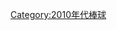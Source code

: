 {{year by category
|m=2
|c=0
|d=1
|y=5
|cat=棒球
|sortkey=棒球
|parent=依年份劃分的棒球
|subcat=2015年體育}}
[[Category:2010年代棒球|Category:2010年代棒球]]